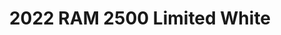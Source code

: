 ---
yrmm: 2207
brand: RAM
year: 2022
model: "2500"
trim: Limited
color: White
title: 2022 RAM 2500 Limited White
description: Carli suspension, Trail Ready wheels, Nitto tires
alt: 2022 Ram 2500 Limited in White with 3.25 Carli King Pintop Suspension, 37
  1250 R18 Nitto Ridge Grappler tires, 18" Trail Ready Machined wheels with
  Black Rings
width: 2000
height: 2500
---